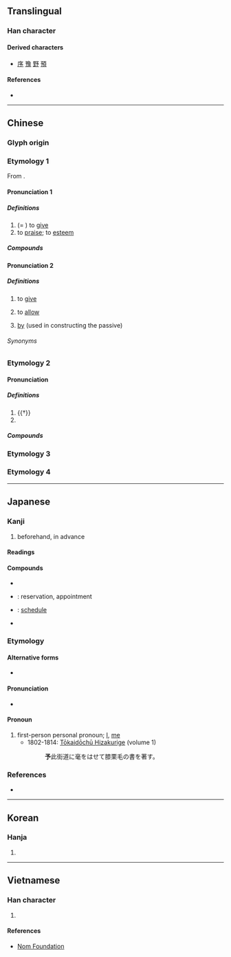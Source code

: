 {{also|豫|矛|𠄔}}
{{character info/new}}
==Translingual==

===Han character===
{{Han char|rn=6|rad=亅|as=03|sn=4|four=17202|canj=NINN|ids=⿱龴𠄐}}

====Derived characters====
* [[序]] [[豫]] [[野]] [[預]]

====References====
* {{Han ref|kx=0085.160|dkj=00231|dj=0174.060|hdz=10052.020|uh=4E88|ud=20104|bh=A4A9|bd=42153}}

----

==Chinese==

===Glyph origin===
{{Han etym}}

===Etymology 1===
From {{inh|zh|sit-pro|*g-la}}.

====Pronunciation 1====
{{zh-forms}}
{{zh-pron
|m=yǔ
|c=jyu5
|h=pfs=yì
|mn=xm:ú/qz:ír/zz:í
|mn_note=literary reading
|mc=2
|oc=2,2
|ma=
|cat=v
}}

=====Definitions=====
{{zh-hanzi}}

# (= {{zh-l|*與}}) to [[give]]
# to [[praise]]; to [[esteem]]

=====Compounds=====
{{zh-der|予假|予人口實|予以|准予|予告|不予置評|寄予|施予|授予|生殺予奪|閔予小子|贈予|賜予|給予|賦予}}

====Pronunciation 2====
{{zh-forms|alt=互,乎,與,度-Quanzhou}}
{{zh-pron
|mn=xm,zz,tp,kh,tn,tc,hc,sx,yl,km,mg:hō͘/qz:thō͘/lk:hǒ͘
|mn_note=vernacular reading
|cat=v,prep
}}

=====Definitions=====
{{zh-hanzi}} {{tlb|zh|Hokkien}}

# to [[give]]
#: {{zh-x|伊 予 我 五 箍。|He '''gave''' me five dollars.|MN}}
# to [[allow]]
#: {{zh-x|予 伊 去！|Let it go!|MN}}
# [[by]] (used in constructing the passive)
#: {{zh-x|伊 予 人 拍。|He was beaten up ('''by''' someone).|MN}}

======Synonyms======
{{zh-dial|給}}

===Etymology 2===
{{zh-forms}}

====Pronunciation====
{{zh-pron
|m=yú
|c=jyu4
|mn=xm:û/qz:îr/zz:î
|mc=1
|oc=1,1
|ma=
|cat=pron,pn
}}

=====Definitions=====
{{zh-hanzi}}

# {{†}} {{zh-alt-form|余|I, me}}
# {{surname|lang=zh}}

=====Compounds=====
{{zh-der|予小子|予取予求|予一人|人莫予毒|莫予毒也}}

===Etymology 3===
{{zh-see|豫|ssv}}

===Etymology 4===
{{zh-see|預|ss}}

----

==Japanese==
{{ja-kanji forms|予|豫}}

===Kanji===
{{ja-kanji|grade=3|rs=亅03|kyu=豫}}

# beforehand, in advance

====Readings====
{{ja-readings
|goon=よ, しょ<しよ, じょ<ぢよ
|kanon=よ, しょ<しよ, ちょ<ちよ
|on=<!--しゃ-->
|kun=あらかじ-め, あた-える<あた-へる, かね-て
}}

====Compounds====
* {{ja-r|予報|よほう}}
* {{ja-r|予約|よやく}}: reservation, appointment
* {{ja-r|予定|よてい}}: [[schedule]]
* {{ja-r|予感|よかん}}

===Etymology===

====Alternative forms====
* {{l|ja|余}}

====Pronunciation====
* {{IPA|[jo]|lang=ja}}

====Pronoun====
{{ja-pos|pronoun|よ|kyu=豫}}

# first-person personal pronoun; [[I]], [[me]]
#* 1802-1814: [[w:Tōkaidōchū Hizakurige|Tōkaidōchū Hizakurige]] (volume 1)
#*: '''予'''此街道に毫をはせて膝栗毛の書を著す。

===References===
* {{cite-book
|last=Asō
|first=Isoji
|title=Nihon Koten Bungaku Taikei 62: [[w:Tōkaidōchū Hizakurige|Tōkaidōchū Hizakurige]]
|publisher=[[w:Iwanami Shoten Publishing|Iwanami Shoten]]
|date=1958
|location=[[w:Tōkyō|Tōkyō]]
|language=Japanese
|isbn=4-0006-0062-1
}}

----

==Korean==

===Hanja===
{{ko-hanja|hangeul=여|rv=yeo|mr=yŏ}}

# {{defn|lang=ko|sort=亅03}}

----

==Vietnamese==

===Han character===
{{vi-hantu|[[nhừ]], [[dư]]|rs=亅03}}

# {{defn|lang=vi|sort=亅03}}

====References====
* [http://nomfoundation.org/common/nom_details.php?codepoint=4e88 Nom Foundation]

{{cln|vi|Han tu}}